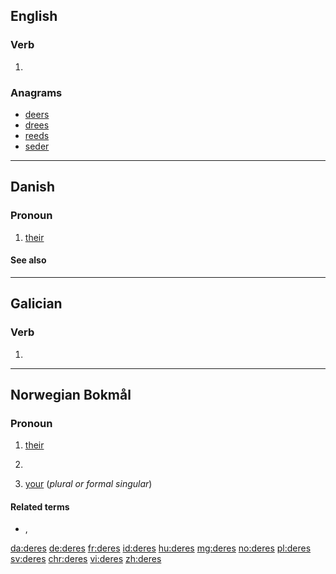 {{also|Deres}}
==English==

===Verb===
{{head|en|verb form}}

# {{en-third-person singular of|dere}}

===Anagrams===
* [[deers#English|deers]]
* [[drees#English|drees]]
* [[reeds#English|reeds]]
* [[seder#English|seder]]

----

==Danish==

===Pronoun===
{{head|da|pronoun|nominative|de|objective|dem}}

# [[their]] {{gloss|3rd person plural, possessive}}

====See also====
{{Danish personal pronouns}}

----

==Galician==

===Verb===
{{gl-verb-form}}

# {{inflection of|dar||lang=gl|2|s|futr|subj}}

----

==Norwegian Bokmål==

===Pronoun===
{{head|nb|pronoun}}

# [[their]] {{qual|possessive determiner}}
# {{l|en|theirs}} {{qual|possessive pronoun}}
# [[your]] (''plural or formal singular'')

====Related terms====
* {{l|nb|de}}, {{l|nb|dere}}

[[da:deres]]
[[de:deres]]
[[fr:deres]]
[[id:deres]]
[[hu:deres]]
[[mg:deres]]
[[no:deres]]
[[pl:deres]]
[[sv:deres]]
[[chr:deres]]
[[vi:deres]]
[[zh:deres]]